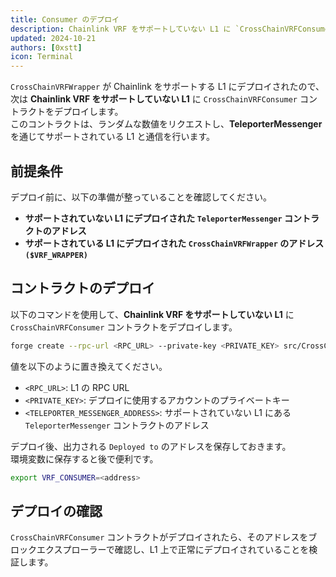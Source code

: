 ```yaml
---
title: Consumer のデプロイ  
description: Chainlink VRF をサポートしていない L1 に `CrossChainVRFConsumer` コントラクトをデプロイする方法を学ぶ。  
updated: 2024-10-21  
authors: [0xstt]  
icon: Terminal  
---
```



`CrossChainVRFWrapper` が Chainlink をサポートする L1 にデプロイされたので、次は **Chainlink VRF をサポートしていない L1** に `CrossChainVRFConsumer` コントラクトをデプロイします。  
このコントラクトは、ランダムな数値をリクエストし、**TeleporterMessenger** を通じてサポートされている L1 と通信を行います。  

<Steps>  
<Step>  

## 前提条件  
デプロイ前に、以下の準備が整っていることを確認してください。  

- **サポートされていない L1 にデプロイされた `TeleporterMessenger` コントラクトのアドレス**  
- **サポートされている L1 にデプロイされた `CrossChainVRFWrapper` のアドレス `($VRF_WRAPPER)`**  

</Step>  
<Step>  

## コントラクトのデプロイ  
以下のコマンドを使用して、**Chainlink VRF をサポートしていない L1** に `CrossChainVRFConsumer` コントラクトをデプロイします。  

```bash  
forge create --rpc-url <RPC_URL> --private-key <PRIVATE_KEY> src/CrossChainVRFConsumer.sol:CrossChainVRFConsumer --constructor-args <TELEPORTER_MESSENGER_ADDRESS> $VRF_WRAPPER
```  

値を以下のように置き換えてください。  

- `<RPC_URL>`: L1 の RPC URL  
- `<PRIVATE_KEY>`: デプロイに使用するアカウントのプライベートキー  
- `<TELEPORTER_MESSENGER_ADDRESS>`: サポートされていない L1 にある `TeleporterMessenger` コントラクトのアドレス  

デプロイ後、出力される `Deployed to` のアドレスを保存しておきます。  
環境変数に保存すると後で便利です。  

```bash  
export VRF_CONSUMER=<address>
```  

</Step>  
<Step>  

## デプロイの確認  
`CrossChainVRFConsumer` コントラクトがデプロイされたら、そのアドレスをブロックエクスプローラーで確認し、L1 上で正常にデプロイされていることを検証します。  

</Step>  
</Steps>  